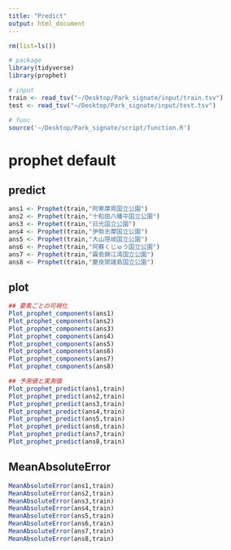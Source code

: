```yaml
---
title: "Predict"
output: html_document
---
```


```r
rm(list=ls())
```

```r
# package
library(tidyverse)
library(prophet)

# input
train <- read_tsv("~/Desktop/Park_signate/input/train.tsv")
test <- read_tsv("~/Desktop/Park_signate/input/test.tsv")

# func 
source('~/Desktop/Park_signate/script/function.R')
```

# prophet default

## predict

```r
ans1 <- Prophet(train,"阿寒摩周国立公園")
ans2 <- Prophet(train,"十和田八幡平国立公園")
ans3 <- Prophet(train,"日光国立公園")
ans4 <- Prophet(train,"伊勢志摩国立公園")
ans5 <- Prophet(train,"大山隠岐国立公園")
ans6 <- Prophet(train,"阿蘇くじゅう国立公園")
ans7 <- Prophet(train,"霧島錦江湾国立公園")
ans8 <- Prophet(train,"慶良間諸島国立公園")
```

## plot

```r
## 要素ごとの可視化
Plot_prophet_components(ans1)
Plot_prophet_components(ans2)
Plot_prophet_components(ans3)
Plot_prophet_components(ans4)
Plot_prophet_components(ans5)
Plot_prophet_components(ans6)
Plot_prophet_components(ans7)
Plot_prophet_components(ans8)

## 予測値と実測値
Plot_prophet_predict(ans1,train)
Plot_prophet_predict(ans2,train)
Plot_prophet_predict(ans3,train)
Plot_prophet_predict(ans4,train)
Plot_prophet_predict(ans5,train)
Plot_prophet_predict(ans6,train)
Plot_prophet_predict(ans7,train)
Plot_prophet_predict(ans8,train)
```

## MeanAbsoluteError

```r
MeanAbsoluteError(ans1,train)
MeanAbsoluteError(ans2,train)
MeanAbsoluteError(ans3,train)
MeanAbsoluteError(ans4,train)
MeanAbsoluteError(ans5,train)
MeanAbsoluteError(ans6,train)
MeanAbsoluteError(ans7,train)
MeanAbsoluteError(ans8,train)
```

